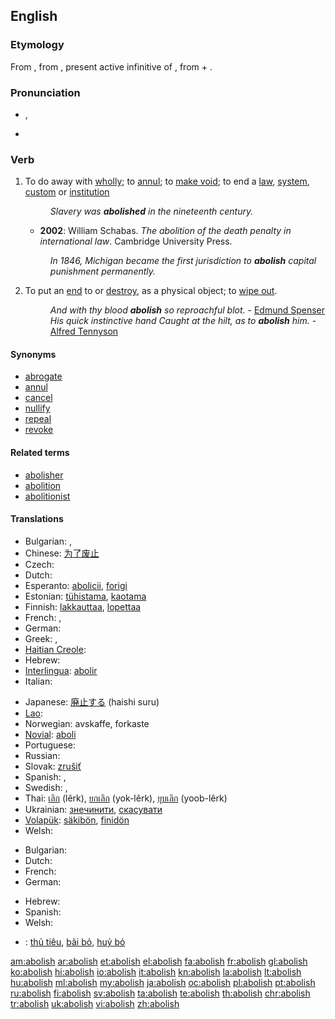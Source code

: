 ==English==

===Etymology===
From {{etyl|fr}} {{term|abolir|lang=fr}}, from {{etyl|la}} {{term|abolere|abolēre|lang=la}}, present active infinitive of {{term|aboleo|aboleō|destroy, abolish|lang=la}}, from {{term|ab||from, away from|lang=la}} + {{term|oleo|oleō|to grow|lang=la}}.

===Pronunciation===
* {{a|UK}} {{enPR|ə-bŏl'ĭsh}} {{IPA|/əˈbɒlɪʃ/}}, {{SAMPA|/@"bQlIS/}}
* {{audio|en-us-abolish.ogg|Audio (US)}}

===Verb===
{{en-verb|abolish|es}}

# To do away with [[wholly]]; to [[annul]]; to [[make void]]; to end a [[law]], [[system]], [[custom]] or [[institution]]
#: ''Slavery was '''abolished''' in the nineteenth century.''
#* '''2002''': William Schabas. ''The abolition of the death penalty in international law''. Cambridge University Press.
#: ''In 1846, Michigan became the first jurisdiction to '''abolish''' capital punishment permanently.''
# {{archaic}} To put an [[end]] to or [[destroy]], as a physical object; to [[wipe out]].
#: ''And with thy blood '''abolish''' so reproachful blot.'' - [[w:Edmund Spenser|Edmund Spenser]]
#: ''His quick instinctive hand Caught at the hilt, as to '''abolish''' him.'' - [[w:Alfred Tennyson|Alfred Tennyson]]

====Synonyms====
{{checksyns}}
* [[abrogate]]
* [[annul]]
* [[cancel]]
* [[nullify]]
* [[repeal]]
* [[revoke]]
<!-- what to do with this? WikiSaurus?
These words have in common the idea of setting aside by some [[overruling]] act.
* ''Abolish'' [[applies]] particularly to things of a permanent nature, such as institutions, usages, customs, etc.; as, to ''abolish'' [[monopolies]], [[serfdom]], slavery. ''Repeal'' [[describes]] the act by which the legislature of a state sets aside a law which it had previously [[enacted]].
* ''Abrogate'' was originally applied to the [[repeal]] of a law by the Roman people; and hence, when the power of making laws was [[usurped]] by the [[emperors]], the term was applied to ''their'' act of setting aside the laws. Thus it came to express that act by which a sovereign or an [[executive]] government sets aside laws, [[ordinances]], [[regulations]], [[treaties]], [[conventions]], etc.
* ''Revoke'' denotes the act of [[recalling]] some previous grant which [[conferred]], privilege, etc.; as, to ''revoke'' a decree, to ''revoke'' a power of [[attorney]], a promise, etc. Thus, also, we speak of the ''revocation'' of the [[Edict]] of [[Nantes]].
* ''Annul'' is used in a more general sense, denoting simply to make void; as, to ''annul'' a contract, to ''annul'' an agreement.
* ''Nullify'' is an old word applied to the setting of things aside either by force or by total [[disregard]]; as, to ''nullify'' an act of Congress.
* ''Cancel'' is to strike out or annul, by a [[deliberate]] exercise of power, something which has [[operative]] force. -->

====Related terms====
* [[abolisher]]
* [[abolition]]
* [[abolitionist]]

====Translations====
{{trans-top|to do away with}}
* Bulgarian: {{t+|bg|премахвам}}, {{t+|bg|отменям}}
* Chinese: [[为了废止]]
* Czech: {{t-|cs|zrušit}}
* Dutch: {{t+|nl|afschaffen}}
* Esperanto: [[abolicii]], [[forigi]]
* Estonian: [[tühistama]], [[kaotama]]
* Finnish: [[lakkauttaa]], [[lopettaa]]
* French: {{t+|fr|abolir}}, {{t+|fr|supprimer}}
* German: {{t+|de|abschaffen}}
* Greek: {{t+|el|καταργώ}}, {{t+|el|καταλύω}}
* [[Haitian Creole]]: {{tø|ht|aboli}}
* Hebrew: {{t-|he|ביטל|tr=bitél}}
* [[Interlingua]]: [[abolir]]
* Italian: {{t+|it|abolire}}
{{trans-mid}}
* Japanese: [[廃止する]] (haishi suru)
* [[Lao]]: {{t-|lo|ລົບລ້າງ|tr=lop-laang|sc=Laoo|xs=Lao}}
* Norwegian: avskaffe, forkaste
* [[Novial]]: [[aboli]]
* Portuguese: {{t+|pt|abolir}}
* Russian: {{t+|ru|отменить}}
* Slovak: [[zrušiť]]
* Spanish: {{t+|es|abolir}}, {{t|es|suprimir}}
* Swedish: {{t|sv|överge}}, {{t|sv|förkasta}}
* Thai: [[เลิก]] (lêrk), [[ยกเลิก]] (yok-lêrk), [[ยุบเลิก]] (yoob-lêrk)
* Ukrainian: [[знечинити]], [[скасувати]]
* [[Volapük]]: [[säkibön]], [[finidön]]
* Welsh: {{t|cy|diddymu|xs=Welsh}}
{{trans-bottom}}

{{trans-top|to destroy}}
* Bulgarian: {{t+|bg|унищожавам}}
* Dutch: {{t+|nl|vernietigen}}
* French: {{t+|fr|détruire}}
* German: {{t+|de|vernichten}}
{{trans-mid}}
* Hebrew: {{t-|he|הרס|tr=harás}}
* Spanish: {{t-|es|destrozar}}
* Welsh: {{t|cy|dinistrio|xs=Welsh}}
{{trans-bottom}}

{{checktrans-top|Translations to be checked}}
* {{ttbc|vi}}: [[thủ tiêu]], [[bãi bỏ]], [[huỷ bỏ]]
{{trans-bottom}}

[[am:abolish]]
[[ar:abolish]]
[[et:abolish]]
[[el:abolish]]
[[fa:abolish]]
[[fr:abolish]]
[[gl:abolish]]
[[ko:abolish]]
[[hi:abolish]]
[[io:abolish]]
[[it:abolish]]
[[kn:abolish]]
[[la:abolish]]
[[lt:abolish]]
[[hu:abolish]]
[[ml:abolish]]
[[my:abolish]]
[[ja:abolish]]
[[oc:abolish]]
[[pl:abolish]]
[[pt:abolish]]
[[ru:abolish]]
[[fi:abolish]]
[[sv:abolish]]
[[ta:abolish]]
[[te:abolish]]
[[th:abolish]]
[[chr:abolish]]
[[tr:abolish]]
[[uk:abolish]]
[[vi:abolish]]
[[zh:abolish]]